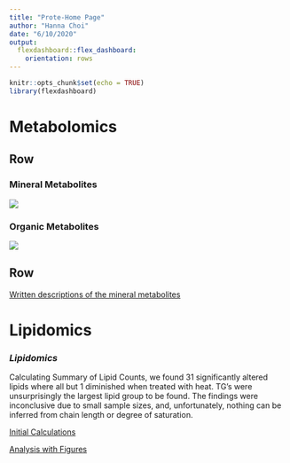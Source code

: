 ```yaml
---
title: "Prote-Home Page"
author: "Hanna Choi"
date: "6/10/2020"
output: 
  flexdashboard::flex_dashboard:
    orientation: rows
---
```


```r
knitr::opts_chunk$set(echo = TRUE)
library(flexdashboard)
```

Metabolomics
=====================================  
   
Row {.tabset .tabset-fade}
-------------------------------------

### Mineral Metabolites

![](Metabolites_Boxplots/mm_plots.png)

### Organic Metabolites

![](Metabolites_Boxplots/om_plots.png)

Row
-------------------------------------

[Written descriptions of the mineral metabolites](Metabolites_Boxplots/write-up.html)


Lipidomics
=====================================  

### *Lipidomics*

Calculating Summary of Lipid Counts, we found 31 significantly altered lipids where all but 1 diminished when treated with heat. TG's were unsurprisingly the largest lipid group to be found. The findings were inconclusive due to small sample sizes, and, unfortunately, nothing can be inferred from chain length or degree of saturation.


  [Initial Calculations](Lipidomics/compared_aligned.html)
  

  [Analysis with Figures](Lipidomics/Supplemental_Figures_Lipids.html)